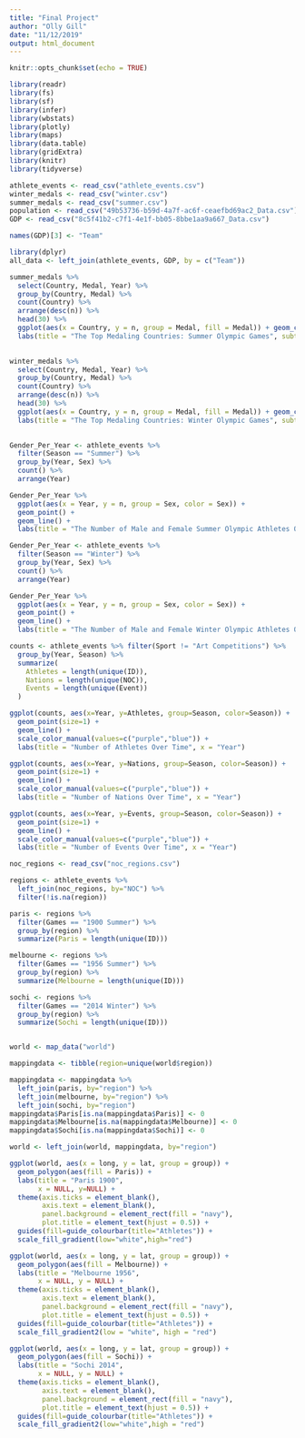 ```yaml
---
title: "Final Project"
author: "Olly Gill"
date: "11/12/2019"
output: html_document
---
```


```r
knitr::opts_chunk$set(echo = TRUE)

library(readr)
library(fs)
library(sf)
library(infer)
library(wbstats)
library(plotly)
library(maps)
library(data.table)
library(gridExtra)
library(knitr)
library(tidyverse)

athlete_events <- read_csv("athlete_events.csv")
winter_medals <- read_csv("winter.csv")
summer_medals <- read_csv("summer.csv")
population <- read_csv("49b53736-b59d-4a7f-ac6f-ceaefbd69ac2_Data.csv")
GDP <- read_csv("8c5f41b2-c7f1-4e1f-bb05-8bbe1aa9a667_Data.csv")

names(GDP)[3] <- "Team"
```

```r
library(dplyr)
all_data <- left_join(athlete_events, GDP, by = c("Team"))
```

```r
summer_medals %>%
  select(Country, Medal, Year) %>%
  group_by(Country, Medal) %>%
  count(Country) %>%
  arrange(desc(n)) %>%
  head(30) %>%
  ggplot(aes(x = Country, y = n, group = Medal, fill = Medal)) + geom_col() +
  labs(title = "The Top Medaling Countries: Summer Olympic Games", subtitle = "Which Countries Over Time Have Succeeded The Most?", x = "Country", y = "Number of Medals")
  
```

```r
winter_medals %>%
  select(Country, Medal, Year) %>%
  group_by(Country, Medal) %>%
  count(Country) %>%
  arrange(desc(n)) %>%
  head(30) %>%
  ggplot(aes(x = Country, y = n, group = Medal, fill = Medal)) + geom_col() +
  labs(title = "The Top Medaling Countries: Winter Olympic Games", subtitle = "Which Countries Over Time Have Succeeded The Most?", x = "Country", y = "Number of Medals")
  
```

```r
Gender_Per_Year <- athlete_events %>%
  filter(Season == "Summer") %>%
  group_by(Year, Sex) %>%
  count() %>%
  arrange(Year)

Gender_Per_Year %>%
  ggplot(aes(x = Year, y = n, group = Sex, color = Sex)) +
  geom_point() +
  geom_line() +
  labs(title = "The Number of Male and Female Summer Olympic Athletes Over Time", subtitle = "How has the number of male and female athletes changed over the years?", x = "Year", y = "Number of Athletes")
```

```r
Gender_Per_Year <- athlete_events %>%
  filter(Season == "Winter") %>%
  group_by(Year, Sex) %>%
  count() %>%
  arrange(Year)

Gender_Per_Year %>%
  ggplot(aes(x = Year, y = n, group = Sex, color = Sex)) +
  geom_point() +
  geom_line() +
  labs(title = "The Number of Male and Female Winter Olympic Athletes Over Time", subtitle = "How has the number of male and female athletes changed over the years?", x = "Year", y = "Number of Athletes")
```

```r
counts <- athlete_events %>% filter(Sport != "Art Competitions") %>%
  group_by(Year, Season) %>%
  summarize(
    Athletes = length(unique(ID)),
    Nations = length(unique(NOC)),
    Events = length(unique(Event))
  )

ggplot(counts, aes(x=Year, y=Athletes, group=Season, color=Season)) +
  geom_point(size=1) +
  geom_line() +
  scale_color_manual(values=c("purple","blue")) +
  labs(title = "Number of Athletes Over Time", x = "Year")

ggplot(counts, aes(x=Year, y=Nations, group=Season, color=Season)) +
  geom_point(size=1) +
  geom_line() +
  scale_color_manual(values=c("purple","blue")) +
  labs(title = "Number of Nations Over Time", x = "Year")

ggplot(counts, aes(x=Year, y=Events, group=Season, color=Season)) +
  geom_point(size=1) +
  geom_line() +
  scale_color_manual(values=c("purple","blue")) +
  labs(title = "Number of Events Over Time", x = "Year")

```

```r
noc_regions <- read_csv("noc_regions.csv")

regions <- athlete_events %>% 
  left_join(noc_regions, by="NOC") %>%
  filter(!is.na(region))

paris <- regions %>% 
  filter(Games == "1900 Summer") %>%
  group_by(region) %>%
  summarize(Paris = length(unique(ID)))

melbourne <- regions %>% 
  filter(Games == "1956 Summer") %>%
  group_by(region) %>%
  summarize(Melbourne = length(unique(ID)))

sochi <- regions %>% 
  filter(Games == "2014 Winter") %>%
  group_by(region) %>%
  summarize(Sochi = length(unique(ID)))


world <- map_data("world")

mappingdata <- tibble(region=unique(world$region))

mappingdata <- mappingdata %>% 
  left_join(paris, by="region") %>%
  left_join(melbourne, by="region") %>%
  left_join(sochi, by="region")
mappingdata$Paris[is.na(mappingdata$Paris)] <- 0
mappingdata$Melbourne[is.na(mappingdata$Melbourne)] <- 0
mappingdata$Sochi[is.na(mappingdata$Sochi)] <- 0

world <- left_join(world, mappingdata, by="region")

ggplot(world, aes(x = long, y = lat, group = group)) +
  geom_polygon(aes(fill = Paris)) +
  labs(title = "Paris 1900",
       x = NULL, y=NULL) +
  theme(axis.ticks = element_blank(),
        axis.text = element_blank(),
        panel.background = element_rect(fill = "navy"),
        plot.title = element_text(hjust = 0.5)) +
  guides(fill=guide_colourbar(title="Athletes")) +
  scale_fill_gradient(low="white",high="red")

ggplot(world, aes(x = long, y = lat, group = group)) +
  geom_polygon(aes(fill = Melbourne)) +
  labs(title = "Melbourne 1956",
       x = NULL, y = NULL) +
  theme(axis.ticks = element_blank(),
        axis.text = element_blank(),
        panel.background = element_rect(fill = "navy"),
        plot.title = element_text(hjust = 0.5)) +
  guides(fill=guide_colourbar(title="Athletes")) +
  scale_fill_gradient2(low = "white", high = "red")

ggplot(world, aes(x = long, y = lat, group = group)) +
  geom_polygon(aes(fill = Sochi)) +
  labs(title = "Sochi 2014",
       x = NULL, y = NULL) +
  theme(axis.ticks = element_blank(),
        axis.text = element_blank(),
        panel.background = element_rect(fill = "navy"),
        plot.title = element_text(hjust = 0.5)) +
  guides(fill=guide_colourbar(title="Athletes")) +
  scale_fill_gradient2(low="white",high = "red")
```

```r

```

